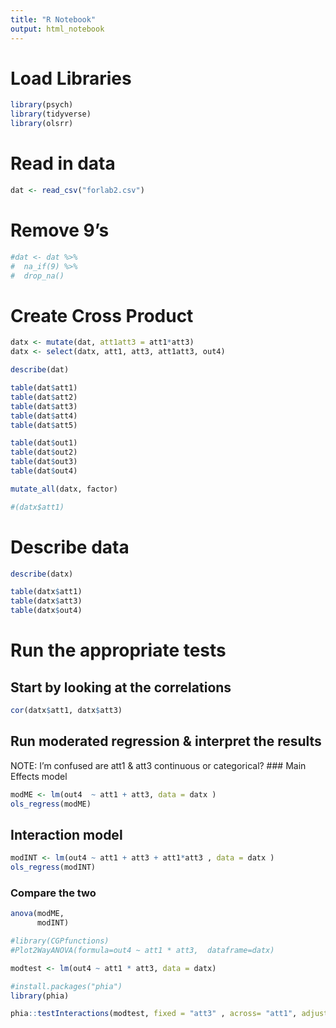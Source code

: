 ```yaml
---
title: "R Notebook"
output: html_notebook
---
```


# Load Libraries
```r
library(psych)
library(tidyverse)
library(olsrr)

```


# Read in data
```r
dat <- read_csv("forlab2.csv")
```

# Remove 9's
```r
#dat <- dat %>% 
#  na_if(9) %>% 
#  drop_na()
```


# Create Cross Product
```r
datx <- mutate(dat, att1att3 = att1*att3)
datx <- select(datx, att1, att3, att1att3, out4)
```


```r
describe(dat)
```

```r
table(dat$att1)
table(dat$att2)
table(dat$att3)
table(dat$att4)
table(dat$att5)

table(dat$out1)
table(dat$out2)
table(dat$out3)
table(dat$out4)
```





```r
mutate_all(datx, factor)

#(datx$att1)
```



# Describe data
```r
describe(datx)
```


```r
table(datx$att1)
table(datx$att3)
table(datx$out4)
```




# Run the appropriate tests
## Start by looking at the correlations
```r

cor(datx$att1, datx$att3)

```

## Run moderated regression & interpret the results
NOTE: I'm confused are att1 & att3 continuous or categorical? 
### Main Effects model
```r
modME <- lm(out4  ~ att1 + att3, data = datx )
ols_regress(modME)

```

## Interaction model
```r
modINT <- lm(out4 ~ att1 + att3 + att1*att3 , data = datx )
ols_regress(modINT)
```

### Compare the two
```r
anova(modME, 
      modINT)
```






```r

#library(CGPfunctions)
#Plot2WayANOVA(formula=out4 ~ att1 * att3, 	dataframe=datx)

```

```r
modtest <- lm(out4 ~ att1 * att3, data = datx)
```


```r
#install.packages("phia")
library(phia)

phia::testInteractions(modtest, fixed = "att3" , across= "att1", adjustment= "none") 


```

